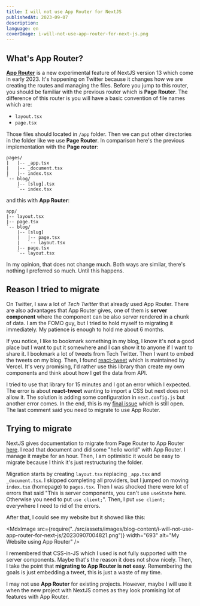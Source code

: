 ```yaml
---
title: I will not use App Router for NextJS
publishedAt: 2023-09-07
description:
language: en
coverImage: i-will-not-use-app-router-for-next-js.png
---
```


## What's App Router?

[**App Router**](https://nextjs.org/docs/app) is a new experimental feature of NextJS version 13 which come in early 2023. It's happening on Twitter because it changes how we are creating the routes and managing the files. Before you jump to this router, you should be familiar with the previous router which is **Page Router**. The difference of this router is you will have a basic convention of file names which are:

- `layout.tsx`
- `page.tsx`

Those files should located in `/app` folder. Then we can put other directories in the folder like we use **Page Router**. In comparison here's the previous implementation with the **Page router**:

```
pages/
|   |-- _app.tsx
|   |-- _document.tsx
|   |-- index.tsx
`-- blog/
    |-- [slug].tsx
    `-- index.tsx
```

and this with **App Router**:

```
app/
|-- layout.tsx
|-- page.tsx
`-- blog/
    |-- [slug]
    |   |-- page.tsx
    |   `-- layout.tsx
    |-- page.tsx
    `-- layout.tsx
```

In my opinion, that does not change much. Both ways are similar, there's nothing I preferred so much. Until this happens.

## Reason I tried to migrate

On Twitter, I saw a lot of _Tech Twitter_ that already used App Router. There are also advantages that App Router gives, one of them is **server component** where the component can be also server rendered in a chunk of data. I am the FOMO guy, but I tried to hold myself to migrating it immediately. My patience is enough to hold me about 6 months.

If you notice, I like to bookmark something in my blog, I know it's not a good place but I want to put it somewhere and I can show it to anyone if I want to share it. I bookmark a lot of tweets from Tech Twitter. Then I want to embed the tweets on my blog. Then, I found [react-tweet](https://github.com/vercel/react-tweet) which is maintained by Vercel. It's very promising, I'd rather use this library than create my own components and think about how I get the data from API.

I tried to use that library for 15 minutes and I got an error which I expected. The error is about **react-tweet** wanting to import a CSS but next does not allow it. The solution is adding some configuration in `next.config.js` but another error comes. In the end, this is my [final issue](https://github.com/vercel/react-tweet/issues/80) which is still open. The last comment said you need to migrate to use App Router.

## Trying to migrate

NextJS gives documentation to migrate from Page Router to App Router [here](https://nextjs.org/docs/app/building-your-application/upgrading/app-router-migration). I read that document and did some "hello world" with App Router. I manage it maybe for an hour. Then, I am optimistic it would be easy to migrate because I think it's just restructuring the folder.

Migration starts by creating `layout.tsx` replacing `_app.tsx` and `_document.tsx`. I skipped completing all providers, but I jumped on moving `index.tsx` (homepage) to `pages.tsx`. Then I was shocked there were lot of errors that said "This is server components, you can't use `useState` here. Otherwise you need to put `use client;`". Then, I put `use client;` everywhere I need to rid of the errors.

After that, I could see my website but it showed like this:

<MdxImage
  src={require("../src/assets/images/blog-content/i-will-not-use-app-router-for-next-js/20230907004821.png")}
  width="693"
  alt="My Website using App Router"
/>

I remembered that CSS-in-JS which I used is not fully supported with the server components. Maybe that's the reason it does
not show nicely. Then, I take the point that **migrating to App Router is not easy**. Remembering the goals is just embedding
a tweet, this is just a waste of my time.

I may not use **App Router** for existing projects. However, maybe I will use it
when the new project with NextJS comes as they look promising lot of features with App Router.
